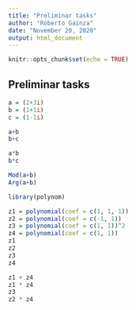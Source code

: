 ```yaml
---
title: "Preliminar tasks"
author: "Roberto Gainza"
date: "November 20, 2020"
output: html_document
---
```


```r
knitr::opts_chunk$set(echo = TRUE)
```

## Preliminar tasks

```r
a = (2+3i)
b = (1+1i)
c = (1-1i)

a+b
b+c

a*b
b*c

Mod(a+b)
Arg(a+b)
```

```r
library(polynom)

z1 = polynomial(coef = c(1, 1, 1))
z2 = polynomial(coef = c(-1, 1))
z3 = polynomial(coef = c(1, 1))^2
z4 = polynomial(coef = c(1, 1))
z1
z2
z3
z4

z1 + z4
z1 * z4
z3
z2 * z4
```

